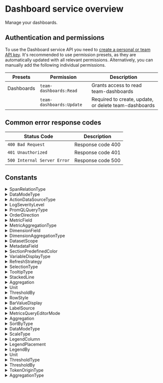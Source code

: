 # Dashboard service overview

Manage your dashboards.

## Authentication and permissions

To use the Dashboard service API you need to [create a personal or team API key](https://coralogix.com/docs/user-guides/account-management/api-keys/api-keys/). It's recommended to use permission presets, as they are automatically updated with all relevant permissions. Alternatively, you can manually add the following individual permissions.

| Presets | Permission            | Description                                      |
|---------|-----------------------|--------------------------------------------------|
| Dashboards | `team-dashboards:Read` | Grants access to read team-dashboards |
|  | `team-dashboards:Update` | Required to create, update, or delete team-dashboards |

## Common error response codes

| Status Code | Description                           |
|-------------|---------------------------------------|
| `400 Bad Request` | Response code 400 |
| `401 Unauthorized` | Response code 401 |
| `500 Internal Server Error` | Response code 500 |

## Constants

<details>
  <summary>SpanRelationType</summary>

  | Value |
|-------|
| `SPAN_RELATION_TYPE_NONE_UNSPECIFIED` |
| `SPAN_RELATION_TYPE_OTHER` |
| `SPAN_RELATION_TYPE_PARENT` |
| `SPAN_RELATION_TYPE_ROOT` |
</details>
<details>
  <summary>DataModeType</summary>

  | Value |
|-------|
| `DATA_MODE_TYPE_HIGH_UNSPECIFIED` |
| `DATA_MODE_TYPE_ARCHIVE` |
</details>
<details>
  <summary>ActionDataSourceType</summary>

  | Value |
|-------|
| `ACTION_DATA_SOURCE_TYPE_NONE_UNSPECIFIED` |
| `ACTION_DATA_SOURCE_TYPE_LOGS` |
| `ACTION_DATA_SOURCE_TYPE_SPANS` |
| `ACTION_DATA_SOURCE_TYPE_METRICS` |
| `ACTION_DATA_SOURCE_TYPE_DATAPRIME` |
</details>
<details>
  <summary>LogSeverityLevel</summary>

  | Value |
|-------|
| `LOG_SEVERITY_LEVEL_UNSPECIFIED` |
| `LOG_SEVERITY_LEVEL_DEBUG` |
| `LOG_SEVERITY_LEVEL_VERBOSE` |
| `LOG_SEVERITY_LEVEL_INFO` |
| `LOG_SEVERITY_LEVEL_WARNING` |
| `LOG_SEVERITY_LEVEL_ERROR` |
| `LOG_SEVERITY_LEVEL_CRITICAL` |
</details>
<details>
  <summary>PromQLQueryType</summary>

  | Value |
|-------|
| `PROM_QL_QUERY_TYPE_UNSPECIFIED` |
| `PROM_QL_QUERY_TYPE_RANGE` |
| `PROM_QL_QUERY_TYPE_INSTANT` |
</details>
<details>
  <summary>OrderDirection</summary>

  | Value |
|-------|
| `ORDER_DIRECTION_UNSPECIFIED` |
| `ORDER_DIRECTION_ASC` |
| `ORDER_DIRECTION_DESC` |
</details>
<details>
  <summary>MetricField</summary>

  | Value |
|-------|
| `METRIC_FIELD_UNSPECIFIED` |
| `METRIC_FIELD_DURATION` |
</details>
<details>
  <summary>MetricAggregationType</summary>

  | Value |
|-------|
| `METRIC_AGGREGATION_TYPE_UNSPECIFIED` |
| `METRIC_AGGREGATION_TYPE_MIN` |
| `METRIC_AGGREGATION_TYPE_MAX` |
| `METRIC_AGGREGATION_TYPE_AVERAGE` |
| `METRIC_AGGREGATION_TYPE_SUM` |
| `METRIC_AGGREGATION_TYPE_PERCENTILE_99` |
| `METRIC_AGGREGATION_TYPE_PERCENTILE_95` |
| `METRIC_AGGREGATION_TYPE_PERCENTILE_50` |
</details>
<details>
  <summary>DimensionField</summary>

  | Value |
|-------|
| `DIMENSION_FIELD_UNSPECIFIED` |
| `DIMENSION_FIELD_TRACE_ID` |
</details>
<details>
  <summary>DimensionAggregationType</summary>

  | Value |
|-------|
| `DIMENSION_AGGREGATION_TYPE_UNSPECIFIED` |
| `DIMENSION_AGGREGATION_TYPE_UNIQUE_COUNT` |
| `DIMENSION_AGGREGATION_TYPE_ERROR_COUNT` |
</details>
<details>
  <summary>DatasetScope</summary>

  | Value |
|-------|
| `DATASET_SCOPE_UNSPECIFIED` |
| `DATASET_SCOPE_USER_DATA` |
| `DATASET_SCOPE_LABEL` |
| `DATASET_SCOPE_METADATA` |
</details>
<details>
  <summary>MetadataField</summary>

  | Value |
|-------|
| `METADATA_FIELD_UNSPECIFIED` |
| `METADATA_FIELD_APPLICATION_NAME` |
| `METADATA_FIELD_SUBSYSTEM_NAME` |
| `METADATA_FIELD_SERVICE_NAME` |
| `METADATA_FIELD_OPERATION_NAME` |
</details>
<details>
  <summary>SectionPredefinedColor</summary>

  | Value |
|-------|
| `SECTION_PREDEFINED_COLOR_UNSPECIFIED` |
| `SECTION_PREDEFINED_COLOR_CYAN` |
| `SECTION_PREDEFINED_COLOR_GREEN` |
| `SECTION_PREDEFINED_COLOR_BLUE` |
| `SECTION_PREDEFINED_COLOR_PURPLE` |
| `SECTION_PREDEFINED_COLOR_MAGENTA` |
| `SECTION_PREDEFINED_COLOR_PINK` |
| `SECTION_PREDEFINED_COLOR_ORANGE` |
</details>
<details>
  <summary>VariableDisplayType</summary>

  | Value |
|-------|
| `VARIABLE_DISPLAY_TYPE_UNSPECIFIED` |
| `VARIABLE_DISPLAY_TYPE_LABEL_VALUE` |
| `VARIABLE_DISPLAY_TYPE_VALUE` |
| `VARIABLE_DISPLAY_TYPE_NOTHING` |
</details>
<details>
  <summary>RefreshStrategy</summary>

  | Value |
|-------|
| `REFRESH_STRATEGY_UNSPECIFIED` |
| `REFRESH_STRATEGY_ON_DASHBOARD_LOAD` |
| `REFRESH_STRATEGY_ON_TIME_FRAME_CHANGE` |
</details>
<details>
  <summary>SelectionType</summary>

  | Value |
|-------|
| `SELECTION_TYPE_UNSPECIFIED` |
| `SELECTION_TYPE_MULTI_ALL` |
| `SELECTION_TYPE_MULTI` |
| `SELECTION_TYPE_SINGLE` |
</details>
<details>
  <summary>TooltipType</summary>

  | Value |
|-------|
| `TOOLTIP_TYPE_UNSPECIFIED` |
| `TOOLTIP_TYPE_ALL` |
| `TOOLTIP_TYPE_SINGLE` |
</details>
<details>
  <summary>StackedLine</summary>

  | Value |
|-------|
| `STACKED_LINE_UNSPECIFIED` |
| `STACKED_LINE_ABSOLUTE` |
| `STACKED_LINE_RELATIVE` |
</details>
<details>
  <summary>Aggregation</summary>

  | Value |
|-------|
| `AGGREGATION_UNSPECIFIED` |
| `AGGREGATION_LAST` |
| `AGGREGATION_MIN` |
| `AGGREGATION_MAX` |
| `AGGREGATION_AVG` |
| `AGGREGATION_SUM` |
</details>
<details>
  <summary>Unit</summary>

  | Value |
|-------|
| `UNIT_UNSPECIFIED` |
| `UNIT_NUMBER` |
| `UNIT_PERCENT` |
| `UNIT_MICROSECONDS` |
| `UNIT_MILLISECONDS` |
| `UNIT_SECONDS` |
| `UNIT_BYTES` |
| `UNIT_KBYTES` |
| `UNIT_MBYTES` |
| `UNIT_GBYTES` |
| `UNIT_BYTES_IEC` |
| `UNIT_KIBYTES` |
| `UNIT_MIBYTES` |
| `UNIT_GIBYTES` |
| `UNIT_EUR_CENTS` |
| `UNIT_EUR` |
| `UNIT_USD_CENTS` |
| `UNIT_USD` |
| `UNIT_CUSTOM` |
| `UNIT_PERCENT_ZERO_ONE` |
| `UNIT_PERCENT_ZERO_HUNDRED` |
| `UNIT_NANOSECONDS` |
</details>
<details>
  <summary>ThresholdBy</summary>

  | Value |
|-------|
| `THRESHOLD_BY_UNSPECIFIED` |
| `THRESHOLD_BY_VALUE` |
| `THRESHOLD_BY_BACKGROUND` |
</details>
<details>
  <summary>RowStyle</summary>

  | Value |
|-------|
| `ROW_STYLE_UNSPECIFIED` |
| `ROW_STYLE_ONE_LINE` |
| `ROW_STYLE_TWO_LINE` |
| `ROW_STYLE_CONDENSED` |
| `ROW_STYLE_JSON` |
| `ROW_STYLE_LIST` |
</details>
<details>
  <summary>BarValueDisplay</summary>

  | Value |
|-------|
| `BAR_VALUE_DISPLAY_UNSPECIFIED` |
| `BAR_VALUE_DISPLAY_TOP` |
| `BAR_VALUE_DISPLAY_INSIDE` |
| `BAR_VALUE_DISPLAY_BOTH` |
</details>
<details>
  <summary>LabelSource</summary>

  | Value |
|-------|
| `LABEL_SOURCE_UNSPECIFIED` |
| `LABEL_SOURCE_INNER` |
| `LABEL_SOURCE_STACK` |
</details>
<details>
  <summary>MetricsQueryEditorMode</summary>

  | Value |
|-------|
| `METRICS_QUERY_EDITOR_MODE_UNSPECIFIED` |
| `METRICS_QUERY_EDITOR_MODE_TEXT` |
| `METRICS_QUERY_EDITOR_MODE_BUILDER` |
</details>
<details>
  <summary>Aggregation</summary>

  | Value |
|-------|
| `AGGREGATION_UNSPECIFIED` |
| `AGGREGATION_LAST` |
| `AGGREGATION_MIN` |
| `AGGREGATION_MAX` |
| `AGGREGATION_AVG` |
| `AGGREGATION_SUM` |
</details>
<details>
  <summary>SortByType</summary>

  | Value |
|-------|
| `SORT_BY_TYPE_UNSPECIFIED` |
| `SORT_BY_TYPE_VALUE` |
| `SORT_BY_TYPE_NAME` |
</details>
<details>
  <summary>DataModeType</summary>

  | Value |
|-------|
| `DATA_MODE_TYPE_HIGH_UNSPECIFIED` |
| `DATA_MODE_TYPE_ARCHIVE` |
</details>
<details>
  <summary>ScaleType</summary>

  | Value |
|-------|
| `SCALE_TYPE_UNSPECIFIED` |
| `SCALE_TYPE_LINEAR` |
| `SCALE_TYPE_LOGARITHMIC` |
</details>
<details>
  <summary>LegendColumn</summary>

  | Value |
|-------|
| `LEGEND_COLUMN_UNSPECIFIED` |
| `LEGEND_COLUMN_MIN` |
| `LEGEND_COLUMN_MAX` |
| `LEGEND_COLUMN_SUM` |
| `LEGEND_COLUMN_AVG` |
| `LEGEND_COLUMN_LAST` |
| `LEGEND_COLUMN_NAME` |
</details>
<details>
  <summary>LegendPlacement</summary>

  | Value |
|-------|
| `LEGEND_PLACEMENT_UNSPECIFIED` |
| `LEGEND_PLACEMENT_AUTO` |
| `LEGEND_PLACEMENT_BOTTOM` |
| `LEGEND_PLACEMENT_SIDE` |
| `LEGEND_PLACEMENT_HIDDEN` |
</details>
<details>
  <summary>LegendBy</summary>

  | Value |
|-------|
| `LEGEND_BY_UNSPECIFIED` |
| `LEGEND_BY_THRESHOLDS` |
| `LEGEND_BY_GROUPS` |
</details>
<details>
  <summary>Unit</summary>

  | Value |
|-------|
| `UNIT_UNSPECIFIED` |
| `UNIT_MICROSECONDS` |
| `UNIT_MILLISECONDS` |
| `UNIT_SECONDS` |
| `UNIT_BYTES` |
| `UNIT_KBYTES` |
| `UNIT_MBYTES` |
| `UNIT_GBYTES` |
| `UNIT_BYTES_IEC` |
| `UNIT_KIBYTES` |
| `UNIT_MIBYTES` |
| `UNIT_GIBYTES` |
| `UNIT_EUR_CENTS` |
| `UNIT_EUR` |
| `UNIT_USD_CENTS` |
| `UNIT_USD` |
| `UNIT_NANOSECONDS` |
| `UNIT_CUSTOM` |
| `UNIT_PERCENT_ZERO_ONE` |
| `UNIT_PERCENT_ZERO_HUNDRED` |
| `UNIT_PERCENT` |
</details>
<details>
  <summary>ThresholdType</summary>

  | Value |
|-------|
| `THRESHOLD_TYPE_UNSPECIFIED` |
| `THRESHOLD_TYPE_RELATIVE` |
| `THRESHOLD_TYPE_ABSOLUTE` |
</details>
<details>
  <summary>ThresholdBy</summary>

  | Value |
|-------|
| `THRESHOLD_BY_UNSPECIFIED` |
| `THRESHOLD_BY_VALUE` |
| `THRESHOLD_BY_BACKGROUND` |
</details>
<details>
  <summary>TokenOriginType</summary>

  | Value |
|-------|
| `TOKEN_ORIGIN_TYPE_UNSPECIFIED` |
| `TOKEN_ORIGIN_TYPE_USER` |
| `TOKEN_ORIGIN_TYPE_API` |
</details>
<details>
  <summary>AggregationType</summary>

  | Value |
|-------|
| `AGGREGATION_TYPE_UNSPECIFIED` |
| `AGGREGATION_TYPE_LAST` |
| `AGGREGATION_TYPE_MIN` |
| `AGGREGATION_TYPE_MAX` |
| `AGGREGATION_TYPE_AVG` |
| `AGGREGATION_TYPE_SUM` |
</details>
